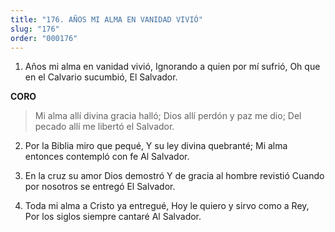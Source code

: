 ```yaml
---
title: "176. AÑOS MI ALMA EN VANIDAD VIVIÓ"
slug: "176"
order: "000176"
---
```

1. Años mi alma en vanidad vivió, Ignorando a quien por mí sufrió, Oh que en el Calvario sucumbió, El Salvador.

**CORO**
>Mi alma allí divina gracia halló; Dios allí perdón y paz me dio;
Del pecado allí me libertó el Salvador.

2. Por la Biblia miro que pequé, Y  su ley divina quebranté;
Mi alma entonces contempló con fe
Al Salvador.

3. En la cruz su amor Dios demostró Y de gracia al hombre revistió Cuando por nosotros se entregó
El Salvador.

4. Toda mi alma a Cristo ya entregué, Hoy le quiero y sirvo como a Rey, Por los siglos siempre cantaré
Al Salvador.
